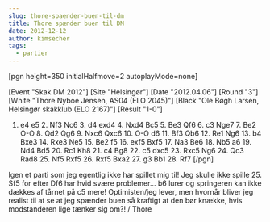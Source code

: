 ```yaml
---
slug: thore-spaender-buen-til-dm
title: Thore spænder buen til DM
date: 2012-12-12
author: kimsecher
tags:
  - partier
---
```

[pgn height=350 initialHalfmove=2 autoplayMode=none]

[Event "Skak DM 2012"]
[Site "Helsingør"]
[Date "2012.04.06"]
[Round "3"]
[White "Thore Nyboe Jensen, AS04 (ELO 2045)"]
[Black "Ole Bøgh Larsen, Helsingør skakklub (ELO 2167)"]
[Result "1-0"]
1. e4 e5 2. Nf3 Nc6 3. d4 exd4 4. Nxd4 Bc5 5. Be3 Qf6 6. c3 Nge7 7. Be2 O-O 8. Qd2 Qg6 9. Nxc6 Qxc6 10. O-O d6 11. Bf3 Qb6 12. Re1 Ng6 13. b4 Bxe3 14. Rxe3 Ne5 15. Be2 f5 16. exf5 Bxf5 17. Na3 Be6 18. Nb5 a6 19. Nd4 Bd5 20. Rc1 Kh8 21. c4 Bg8 22. c5 dxc5 23. Rxc5 Ng6 24. Qc3 Rad8 25. Nf5 Rxf5 26. Rxf5 Bxa2 27. g3 Bb1 28. Rf7
[/pgn]



Igen et parti som jeg egentlig ikke har spillet mig til! Jeg skulle ikke spille 25. Sf5 for efter Df6 har hvid svære problemer... b6 lurer og springeren kan ikke dækkes af tårnet på c5 mere!
Optimisten/jeg lever, men hvornår bliver jeg realist til at se at jeg spænder buen så kraftigt at den bør knække, hvis modstanderen lige tænker sig om?!
/ Thore
